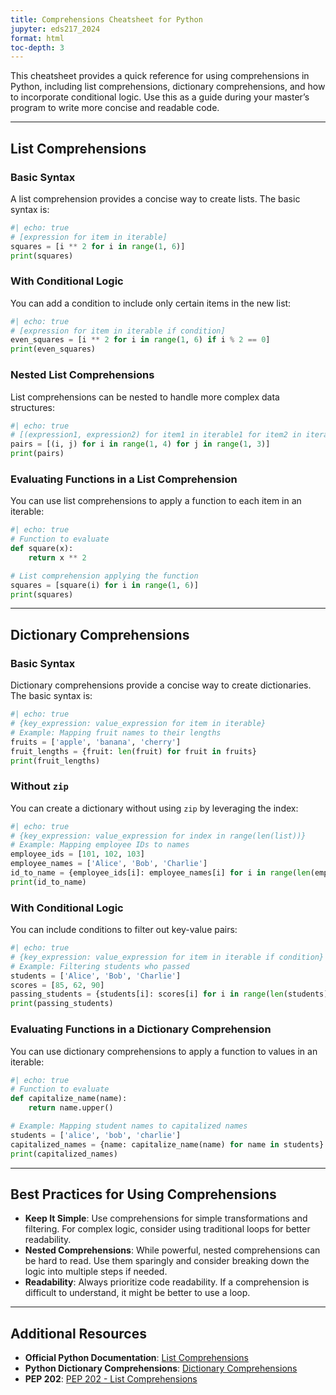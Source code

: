 ```yaml
---
title: Comprehensions Cheatsheet for Python
jupyter: eds217_2024
format: html
toc-depth: 3
---
```


This cheatsheet provides a quick reference for using comprehensions in Python, including list comprehensions, dictionary comprehensions, and how to incorporate conditional logic. Use this as a guide during your master's program to write more concise and readable code.

---

## List Comprehensions

### Basic Syntax

A list comprehension provides a concise way to create lists. The basic syntax is:

```python
#| echo: true
# [expression for item in iterable]
squares = [i ** 2 for i in range(1, 6)]
print(squares)
```

### With Conditional Logic

You can add a condition to include only certain items in the new list:

```python
#| echo: true
# [expression for item in iterable if condition]
even_squares = [i ** 2 for i in range(1, 6) if i % 2 == 0]
print(even_squares)
```

### Nested List Comprehensions

List comprehensions can be nested to handle more complex data structures:

```python
#| echo: true
# [(expression1, expression2) for item1 in iterable1 for item2 in iterable2]
pairs = [(i, j) for i in range(1, 4) for j in range(1, 3)]
print(pairs)
```

### Evaluating Functions in a List Comprehension

You can use list comprehensions to apply a function to each item in an iterable:

```python
#| echo: true
# Function to evaluate
def square(x):
    return x ** 2

# List comprehension applying the function
squares = [square(i) for i in range(1, 6)]
print(squares)
```

---

## Dictionary Comprehensions

### Basic Syntax

Dictionary comprehensions provide a concise way to create dictionaries. The basic syntax is:

```python
#| echo: true
# {key_expression: value_expression for item in iterable}
# Example: Mapping fruit names to their lengths
fruits = ['apple', 'banana', 'cherry']
fruit_lengths = {fruit: len(fruit) for fruit in fruits}
print(fruit_lengths)
```

### Without `zip`

You can create a dictionary without using `zip` by leveraging the index:

```python
#| echo: true
# {key_expression: value_expression for index in range(len(list))}
# Example: Mapping employee IDs to names
employee_ids = [101, 102, 103]
employee_names = ['Alice', 'Bob', 'Charlie']
id_to_name = {employee_ids[i]: employee_names[i] for i in range(len(employee_ids))}
print(id_to_name)
```

### With Conditional Logic

You can include conditions to filter out key-value pairs:

```python
#| echo: true
# {key_expression: value_expression for item in iterable if condition}
# Example: Filtering students who passed
students = ['Alice', 'Bob', 'Charlie']
scores = [85, 62, 90]
passing_students = {students[i]: scores[i] for i in range(len(students)) if scores[i] >= 70}
print(passing_students)
```

### Evaluating Functions in a Dictionary Comprehension

You can use dictionary comprehensions to apply a function to values in an iterable:

```python
#| echo: true
# Function to evaluate
def capitalize_name(name):
    return name.upper()

# Example: Mapping student names to capitalized names
students = ['alice', 'bob', 'charlie']
capitalized_names = {name: capitalize_name(name) for name in students}
print(capitalized_names)
```

---

## Best Practices for Using Comprehensions

- **Keep It Simple**: Use comprehensions for simple transformations and filtering. For complex logic, consider using traditional loops for better readability.
- **Nested Comprehensions**: While powerful, nested comprehensions can be hard to read. Use them sparingly and consider breaking down the logic into multiple steps if needed.
- **Readability**: Always prioritize code readability. If a comprehension is difficult to understand, it might be better to use a loop.

---

## Additional Resources

- **Official Python Documentation**: [List Comprehensions](https://docs.python.org/3/tutorial/datastructures.html#list-comprehensions)
- **Python Dictionary Comprehensions**: [Dictionary Comprehensions](https://docs.python.org/3/tutorial/datastructures.html#dictionaries)
- **PEP 202**: [PEP 202 - List Comprehensions](https://peps.python.org/pep-0202/)
